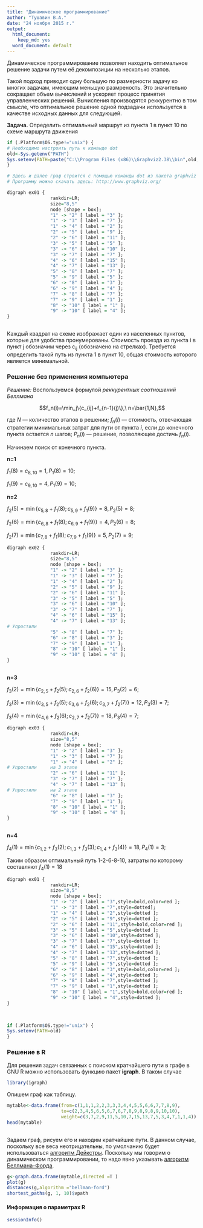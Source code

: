 ```yaml
---
title: "Динамическое программирование"
author: "Тушавин В.А."
date: "24 ноября 2015 г."
output:
  html_document:
    keep_md: yes
  word_document: default
---
```

 
Динамическое программирование позволяет находить оптимальное решение задачи путем её декомпозиции на несколько этапов.
 
Такой подход приводит одну большую по размерности задачу ко многих задачам, имеющим меньшую размреность. Это значительно сокращает объем вычислений и ускоряет процесс принятия управленческих решений. Вычисления производятся реккурентно в том смысле, что оптимальное решение одной подзадачи используется в качестве исходных данных для следующей.
 
 
**Задача.** Определить оптимальный маршрут из пункта 1 в пункт 10 по схеме маршрута движения
 
```r
if (.Platform$OS.type!="unix") {
# Необходимо настроить путь к команде dot
old<-Sys.getenv("PATH")
Sys.setenv(PATH=paste("C:\\Program Files (x86)\\Graphviz2.38\\bin",old,sep=";"))
}
``` 
 
```r
# Здесь и далее граф строится с помощью команды dot из пакета graphviz
# Программу можно скачать здесь: http://www.graphviz.org/

digraph ex01 {
                rankdir=LR;
                size="8,5"
                node [shape = box];
                "1" -> "2" [ label = "3" ];
                "1" -> "3" [ label = "7" ];
                "1" -> "4" [ label = "2" ];
                "2" -> "5" [ label = "9" ];
                "2" -> "6" [ label = "11" ];
                "3" -> "5" [ label = "5" ];
                "3" -> "6" [ label = "10" ];
                "3" -> "7" [ label = "7" ];
                "4" -> "6" [ label = "15" ];
                "4" -> "7" [ label = "13" ];
                "5" -> "8" [ label = "7" ];
                "5" -> "9" [ label = "5" ];
                "6" -> "8" [ label = "3" ];
                "6" -> "9" [ label = "4" ];
                "7" -> "8" [ label = "7" ];
                "7" -> "9" [ label = "1" ];
                "8" -> "10" [ label = "1" ];
                "9" -> "10" [ label = "4" ];
}
 
```
 
 
Каждый квадрат на схеме изображает один из населенных пунктов, которые для удобства пронумерованы. Стоимость проезда из пункта i в пункт j обозначим через с~ij~ (обозначено на стрелках). Требуется определить такой путь из пункта 1 в пункт 10, общая стоимость которого является минимальной.
 
### Решение без применения компьютера
 
*Решение:* Воспользуемся формулой *реккурентных соотношений Беллмана*
 
$$f_n(i)=\min_j\{c_{ij}+f_{n-1}(j)\},\ n=\bar{1,N},$$
 
где *N* --- количество этапов в решении; $f_n(i)$ --- стоимость, отвечающая стратегии минимальных затрат для пути от пункта *i*, если до конечного пункта остается *n* шагов; $P_n(i)$ --- решение, позволяющее достичь  $f_n(i)$.
 
Начинаем поиск от конечного пункта.
 
**n=1**
 
$f_1(8)=c_{8,10}=1, P_1(8)=10;$
 
$f_1(9)=c_{9,10}=4, P_1(9)=10;$
 
**n=2**
 
$f_2(5)=\min\{c_{5,8}+f_1(8);c_{5,9}+f_1(9)\}=8, P_2(5)=8;$
 
$f_2(6)=\min\{c_{6,8}+f_1(8);c_{6,9}+f_1(9)\}=4, P_2(6)=8;$
 
$f_2(7)=\min\{c_{7,8}+f_1(8);c_{7,9}+f_1(9)\}=5, P_2(7)=9;$
 
```r
digraph ex02 {
                rankdir=LR;
                size="8,5"
                node [shape = box];
                "1" -> "2" [ label = "3" ];
                "1" -> "3" [ label = "7" ];
                "1" -> "4" [ label = "2" ];
                "2" -> "5" [ label = "9" ];
                "2" -> "6" [ label = "11" ];
                "3" -> "5" [ label = "5" ];
                "3" -> "6" [ label = "10" ];
                "3" -> "7" [ label = "7" ];
                "4" -> "6" [ label = "15" ];
                "4" -> "7" [ label = "13" ];            
# Упростили    
                "5" -> "8" [ label = "7" ];
                "6" -> "8" [ label = "3" ];
                "7" -> "9" [ label = "1" ];
                "8" -> "10" [ label = "1" ];
                "9" -> "10" [ label = "4" ];
}
 
```
 
 
 
**n=3**
 
$f_3(2)=\min\{c_{2,5}+f_2(5);c_{2,6}+f_2(6)\}=15, P_3(2)=6;$
 
$f_3(3)=\min\{c_{3,5}+f_2(5);c_{3,6}+f_2(6);c_{3,7}+f_2(7)\}=12, P_3(3)=7;$
 
$f_3(4)=\min\{c_{4,6}+f_2(6);c_{2,7}+f_2(7)\}=18, P_3(4)=7;$
 
 
```r
digraph ex03 {
                rankdir=LR;
                size="8,5"
                node [shape = box];
                "1" -> "2" [ label = "3" ];
                "1" -> "3" [ label = "7" ];
                "1" -> "4" [ label = "2" ];
# Упростили     на 3 этапе
                "2" -> "6" [ label = "11" ];
                "3" -> "7" [ label = "7" ];
                "4" -> "7" [ label = "13" ];            
# Упростили     на 2 этапе
                "6" -> "8" [ label = "3" ];
                "7" -> "9" [ label = "1" ];
                "8" -> "10" [ label = "1" ];
                "9" -> "10" [ label = "4" ];
}
 
```
 
**n=4**
 
$f_4(1)=\min\{c_{1,2}+f_3(2);c_{1,3}+f_3(3);c_{1,4}+f_3(4)\}=18, P_4(1)=3;$
 
Таким образом оптимальный путь 1-2-6-8-10, затраты по которому составляют $f_4(1)=18$
 
 
```r
digraph ex01 {
                rankdir=LR;
                size="8,5"
                node [shape = box];
                "1" -> "2" [ label = "3",style=bold,color=red ];
                "1" -> "3" [ label = "7",style=dotted];
                "1" -> "4" [ label = "2",style=dotted ];
                "2" -> "5" [ label = "9",style=dotted ];
                "2" -> "6" [ label = "11",style=bold,color=red ];
                "3" -> "5" [ label = "5",style=dotted ];
                "3" -> "6" [ label = "10",style=dotted ];
                "3" -> "7" [ label = "7",style=dotted ];
                "4" -> "6" [ label = "15",style=dotted ];
                "4" -> "7" [ label = "13",style=dotted ];
                "5" -> "8" [ label = "7",style=dotted ];
                "5" -> "9" [ label = "5",style=dotted ];
                "6" -> "8" [ label = "3",style=bold,color=red ];
                "6" -> "9" [ label = "4",style=dotted ];
                "7" -> "8" [ label = "7",style=dotted ];
                "7" -> "9" [ label = "1",style=dotted ];
                "8" -> "10" [ label = "1",style=bold,color=red ];
                "9" -> "10" [ label = "4",style=dotted ];
}
 
 
```
 
 
```r
if (.Platform$OS.type!="unix") {
Sys.setenv(PATH=old)
} 
```
 
### Решение в R
 
Для решения задач связанных с поиском кратчайшего пути в графе в GNU R можно использовать функцию пакет **igraph**. В таком случае
 
```r
library(igraph)
```
 
Опишем граф как таблицу.
 
```r
mytable<-data.frame(from=c(1,1,1,2,2,3,3,3,4,4,5,5,6,6,7,7,8,9),
                    to=c(2,3,4,5,6,5,6,7,6,7,8,9,8,9,8,9,10,10),
                    weight=c(3,7,2,9,11,5,10,7,15,13,7,5,3,4,7,1,1,4))
head(mytable)
                 
```
 
Задаем граф, рисуем его и находим кратчайшие пути. В данном случае, поскольку все веса неотрицательны, по умолчанию будет использоваться [алгоритм Дейкстры](https://ru.wikipedia.org/wiki/%D0%90%D0%BB%D0%B3%D0%BE%D1%80%D0%B8%D1%82%D0%BC_%D0%94%D0%B5%D0%B9%D0%BA%D1%81%D1%82%D1%80%D1%8B). Поскольку мы говорим о динамическом программировании, то надо явно указывать [алгоритм Беллмана–Форда](https://ru.wikipedia.org/wiki/%D0%90%D0%BB%D0%B3%D0%BE%D1%80%D0%B8%D1%82%D0%BC_%D0%91%D0%B5%D0%BB%D0%BB%D0%BC%D0%B0%D0%BD%D0%B0_%E2%80%94_%D0%A4%D0%BE%D1%80%D0%B4%D0%B0).
 
```r
g<-graph.data.frame(mytable,directed =T )
plot(g)
distances(g,algorithm ="bellman-ford")
shortest_paths(g, 1, 10)$vpath
```

#### Информация о параметрах R

```r
sessionInfo()

```
